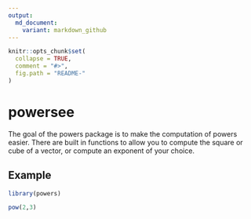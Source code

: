 ```yaml
---
output:
  md_document:
    variant: markdown_github
---
```


```r
knitr::opts_chunk$set(
  collapse = TRUE,
  comment = "#>",
  fig.path = "README-"
)
```

# powersee

The goal of the powers package is to make the computation of powers easier. There are built in functions to allow you to compute the square or cube of a vector, or compute an exponent of your choice. 

## Example

```r
library(powers)

pow(2,3)
```
